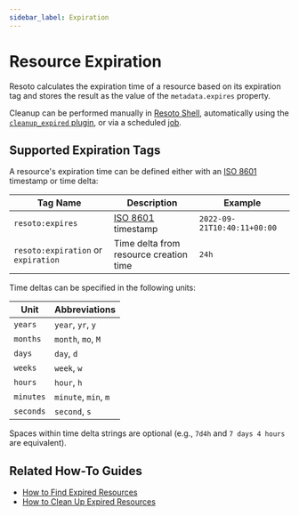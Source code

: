```yaml
---
sidebar_label: Expiration
---
```


# Resource Expiration

Resoto calculates the expiration time of a resource based on its expiration tag and stores the result as the value of the `metadata.expires` property.

Cleanup can be performed manually in [Resoto Shell](../../reference/components/shell.mdx), automatically using the [`cleanup_expired` plugin](../../reference/components/plugins/cleanup_expired.mdx), or via a scheduled [job](../automation/index.mdx#jobs).

## Supported Expiration Tags

A resource's expiration time can be defined either with an [ISO 8601](https://www.iso.org/iso-8601-date-and-time-format.html) timestamp or time delta:

| Tag Name                            | Description                                                                  | Example                     |
| ----------------------------------- | ---------------------------------------------------------------------------- | --------------------------- |
| `resoto:expires`                    | [ISO 8601](https://www.iso.org/iso-8601-date-and-time-format.html) timestamp | `2022-09-21T10:40:11+00:00` |
| `resoto:expiration` or `expiration` | Time delta from resource creation time                                       | `24h`                       |

Time deltas can be specified in the following units:

| Unit      | Abbreviations        |
| --------- | -------------------- |
| `years`   | `year`, `yr`, `y`    |
| `months`  | `month`, `mo`, `M`   |
| `days`    | `day`, `d`           |
| `weeks`   | `week`, `w`          |
| `hours`   | `hour`, `h`          |
| `minutes` | `minute`, `min`, `m` |
| `seconds` | `second`, `s`        |

Spaces within time delta strings are optional (e.g., `7d4h` and `7 days 4 hours` are equivalent).

## Related How-To Guides

- [How to Find Expired Resources](../../how-to-guides/search/find-expired-resources.mdx)
- [How to Clean Up Expired Resources](../../how-to-guides/cleanup/clean-up-expired-resources.mdx)
